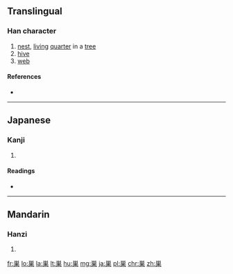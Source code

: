 {{also|巢}}
==Translingual==

===Han character===
{{Han char|rn=47|rad=巛|as=08|sn=11|four=|canj=火田木 (FWD)|ids=⿱[[⺍]][[果]]}}

# [[nest]], [[living]] [[quarter]] in a [[tree]]
# [[hive]]
# [[web]]

====References====
* {{Han ref|kx=0531.131|dkj=08696|dj=0919.230|hdz=21221.010|uh=5DE3|ud=24035}}

----

==Japanese==

===Kanji===
{{ja-kanji|grade=4|rs=巛08}}

# {{defn|lang=ja|sort=巛08}}

====Readings====
* {{ja-readings|on=[[そう]] (sō)|kun=[[す]] (su), [[すくう]] (sukuu)}}

----

==Mandarin==

===Hanzi===
{{cmn-hanzi|pin=[[cháo]] ([[chao2]])|wg=ch'ao<sup>2</sup>}}

# {{defn|lang=cmn|sort=巛08}}

[[fr:巣]]
[[lo:巣]]
[[la:巣]]
[[lt:巣]]
[[hu:巣]]
[[mg:巣]]
[[ja:巣]]
[[pl:巣]]
[[chr:巣]]
[[zh:巣]]